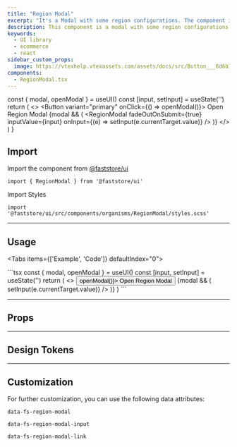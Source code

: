 ```yaml
---
title: "Region Modal"
excerpt: "It's a Modal with some region configurations. The component is part of Regionalization feature."
description: This component is a modal with some region configurations.
keywords:
  - UI library
  - ecommerce
  - react
sidebar_custom_props:
  image: https://vtexhelp.vtexassets.com/assets/docs/src/Button___6d6b16886d5d7e2a05dba8c45c075796.png
components:
  - RegionModal.tsx
---
```



  const { modal, openModal } = useUI()
  const [input, setInput] = useState('')
  return (
    <>
      <Button variant="primary" onClick={() => openModal()}>
        Open Region Modal
      </Button>
      {modal && (
        <RegionModal
          fadeOutOnSubmit={true}
          inputValue={input}
          onInput={(e) => setInput(e.currentTarget.value)}
        />
      )}
    </>
  )
}

## Import

Import the component from [@faststore/ui](/../docs/faststore/components-index)

```tsx
import { RegionModal } from '@faststore/ui'
```

Import Styles

```tsx
import '@faststore/ui/src/components/organisms/RegionModal/styles.scss'
```

---

## Usage

<Tabs items={['Example', 'Code']} defaultIndex="0">
  <Tab>
    <OverviewSection>
      <UIProvider>
        <RegionModalUsage />
      </UIProvider>
    </OverviewSection>

  </Tab>
  <Tab>
    ```tsx
    const { modal, openModal } = useUI()
    const [input, setInput] = useState('')
    return (
      <>
        <Button variant="primary" onClick={() => openModal()}>
          Open Region Modal
        </Button>
        {modal && (
          <RegionModal
            fadeOutOnSubmit={true}
            inputValue={input}
            onInput={(e) => setInput(e.currentTarget.value)}
          />
        )}
      </>
    )
    ```

  </Tab>
</Tabs>

---

## Props

<ComponentPropsSection component="RegionModal" />

---

## Design Tokens

<TokenTable>
  <TokenRow
    token="--fs-region-modal-margin-bottom"
    value="var(--fs-spacing-6)"
  />
  <TokenDivider />
  <TokenRow token="--fs-region-modal-link-padding" value="0" />
  <TokenRow
    token="--fs-region-modal-link-column-gap"
    value="var(--fs-spacing-0)"
  />
  <TokenRow
    token="--fs-region-modal-link-color"
    value="var(--fs-color-link)"
    isColor
  />
</TokenTable>

---

## Customization

For further customization, you can use the following data attributes:

`data-fs-region-modal`

`data-fs-region-modal-input`

`data-fs-region-modal-link`
